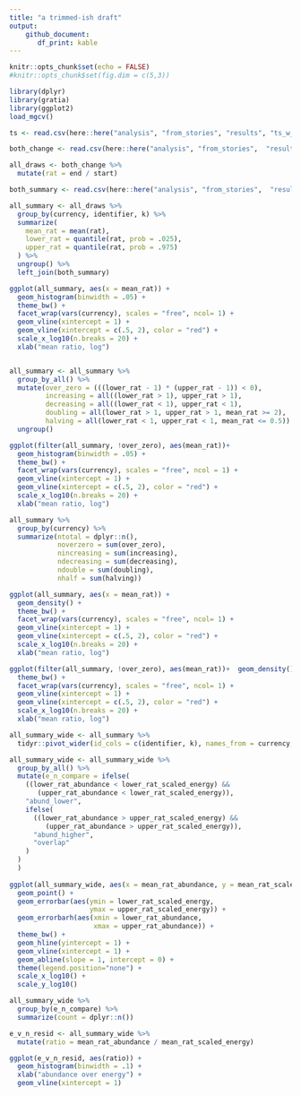 ```yaml
---
title: "a trimmed-ish draft"
output: 
    github_document:
       df_print: kable
---
```


```r
knitr::opts_chunk$set(echo = FALSE)
#knitr::opts_chunk$set(fig.dim = c(5,3))

library(dplyr)
library(gratia)
library(ggplot2)
load_mgcv()

ts <- read.csv(here::here("analysis", "from_stories", "results", "ts_w_rescaled_e_100bbs.csv"))
```

```r

both_change <- read.csv(here::here("analysis", "from_stories",  "results", "both_change_5_100bbs.csv"))

all_draws <- both_change %>%
  mutate(rat = end / start)

both_summary <- read.csv(here::here("analysis", "from_stories",  "results", "both_summary_5_100bbs.csv"))

```

```r
all_summary <- all_draws %>%
  group_by(currency, identifier, k) %>%
  summarize(
    mean_rat = mean(rat),
    lower_rat = quantile(rat, prob = .025),
    upper_rat = quantile(rat, prob = .975)
  ) %>%
  ungroup() %>%
  left_join(both_summary)

ggplot(all_summary, aes(x = mean_rat)) +
  geom_histogram(binwidth = .05) +
  theme_bw() +
  facet_wrap(vars(currency), scales = "free", ncol= 1) +
  geom_vline(xintercept = 1) +
  geom_vline(xintercept = c(.5, 2), color = "red") +
  scale_x_log10(n.breaks = 20) +
  xlab("mean ratio, log") 


all_summary <- all_summary %>%
  group_by_all() %>%
  mutate(over_zero = (((lower_rat - 1) * (upper_rat - 1)) < 0),
         increasing = all((lower_rat > 1), upper_rat > 1),
         decreasing = all((lower_rat < 1), upper_rat < 1),
         doubling = all(lower_rat > 1, upper_rat > 1, mean_rat >= 2),
         halving = all(lower_rat < 1, upper_rat < 1, mean_rat <= 0.5)) %>%
  ungroup()

ggplot(filter(all_summary, !over_zero), aes(mean_rat))+
  geom_histogram(binwidth = .05) +
  theme_bw() +
  facet_wrap(vars(currency), scales = "free", ncol = 1) +
  geom_vline(xintercept = 1) +
  geom_vline(xintercept = c(.5, 2), color = "red") +
  scale_x_log10(n.breaks = 20) +
  xlab("mean ratio, log") 

all_summary %>%
  group_by(currency) %>%
  summarize(ntotal = dplyr::n(),
            noverzero = sum(over_zero),
            nincreasing = sum(increasing),
            ndecreasing = sum(decreasing),
            ndouble = sum(doubling),
            nhalf = sum(halving))

ggplot(all_summary, aes(x = mean_rat)) +
  geom_density() +
  theme_bw() +
  facet_wrap(vars(currency), scales = "free", ncol= 1) +
  geom_vline(xintercept = 1) +
  geom_vline(xintercept = c(.5, 2), color = "red") +
  scale_x_log10(n.breaks = 20) +
  xlab("mean ratio, log") 

ggplot(filter(all_summary, !over_zero), aes(mean_rat))+  geom_density() +
  theme_bw() +
  facet_wrap(vars(currency), scales = "free", ncol= 1) +
  geom_vline(xintercept = 1) +
  geom_vline(xintercept = c(.5, 2), color = "red") +
  scale_x_log10(n.breaks = 20) +
  xlab("mean ratio, log") 
```

```r
all_summary_wide <- all_summary %>%
  tidyr::pivot_wider(id_cols = c(identifier, k), names_from = currency, values_from = c(mean_rat, lower_rat, upper_rat))

```

```r

all_summary_wide <- all_summary_wide %>%
  group_by_all() %>%
  mutate(e_n_compare = ifelse(
    ((lower_rat_abundance < lower_rat_scaled_energy) &&
       (upper_rat_abundance < lower_rat_scaled_energy)),
    "abund_lower",
    ifelse(
      ((lower_rat_abundance > upper_rat_scaled_energy) &&
         (upper_rat_abundance > upper_rat_scaled_energy)),
      "abund_higher",
      "overlap"
    )
  )
  )
  
ggplot(all_summary_wide, aes(x = mean_rat_abundance, y = mean_rat_scaled_energy, color = e_n_compare)) +
  geom_point() +
  geom_errorbar(aes(ymin = lower_rat_scaled_energy,
                    ymax = upper_rat_scaled_energy)) +
  geom_errorbarh(aes(xmin = lower_rat_abundance,
                     xmax = upper_rat_abundance)) +
  theme_bw() +
  geom_hline(yintercept = 1) +
  geom_vline(xintercept = 1) + 
  geom_abline(slope = 1, intercept = 0) +
  theme(legend.position="none") +
  scale_x_log10() +
  scale_y_log10()

all_summary_wide %>%
  group_by(e_n_compare) %>%
  summarize(count = dplyr::n())

e_v_n_resid <- all_summary_wide %>%
  mutate(ratio = mean_rat_abundance / mean_rat_scaled_energy)


```

```r

ggplot(e_v_n_resid, aes(ratio)) +
  geom_histogram(binwidth = .1) +
  xlab("abundance over energy") +
  geom_vline(xintercept = 1)


```
